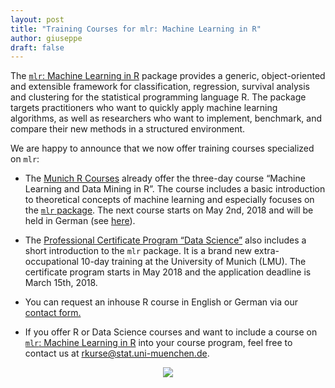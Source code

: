```yaml
---
layout: post
title: "Training Courses for mlr: Machine Learning in R"
author: giuseppe
draft: false
---
```


The [`mlr`: Machine Learning in R](http://www.jmlr.org/papers/v17/15-066.html) package provides a generic, object-oriented and extensible framework for classification, regression, survival analysis and clustering for the statistical programming language R. 
The package targets practitioners who want to quickly apply machine learning algorithms, as well as researchers who want to implement, benchmark, and compare their new methods in a structured environment.

We are happy to announce that we now offer training courses specialized on `mlr`:

- The [Munich R Courses](http://www.muenchner-r-kurse.de/einfuehrung-maschinelles-lernen/) already offer the three-day course "Machine Learning and Data Mining in R". <!--more-->
The course includes a basic introduction to theoretical concepts of machine learning and especially focuses on the [`mlr` package](https://github.com/mlr-org/mlr).
The next course starts on May 2nd, 2018 and will be held in German (see [here](http://www.muenchner-r-kurse.de/kurs/machine-learning/)).

- The [Professional Certificate Program "Data Science"](http://www.datascience-certificate.de) also includes a short introduction to the `mlr` package. It is a brand new extra-occupational 10-day training at the University of Munich (LMU). 
The certificate program starts in May 2018 and the application deadline is March 15th, 2018. 

- You can request an inhouse R course in English or German via our [contact form.](http://www.muenchner-r-kurse.de/inhouse-schulungen/)

- If you offer R or Data Science courses and want to include a course on [`mlr`: Machine Learning in R](http://www.jmlr.org/papers/v17/15-066.html) into your course program, feel free to contact us at [rkurse@stat.uni-muenchen.de](rkurse@stat.uni-muenchen.de).

<div style="text-align:center"><img src ="../images/mlrLogo_blue_on_white320square.png" /></div>

